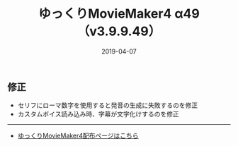 ﻿---
title: ゆっくりMovieMaker4 α49 （v3.9.9.49）
date: 2019-04-07
tags: [YMM4,お知らせ]
---
## 修正
- セリフにローマ数字を使用すると発音の生成に失敗するのを修正
- カスタムボイス読み込み時、字幕が文字化けするのを修正

---

- [ゆっくりMovieMaker4配布ページはこちら](/ymm4/)